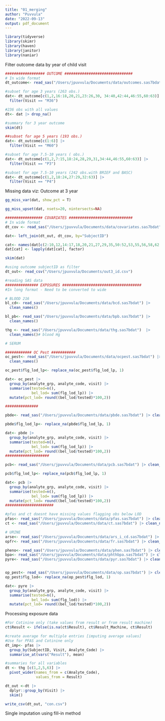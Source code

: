 ```yaml
---
title: "01_merging"
author: "Puvvula"
date: "2022-09-13"
output: pdf_document
---
```


```r
library(tidyverse)
library(skimr)
library(haven)
library(janitor)
library(naniar)

```

Filter outcome data by year of child visit
```r
################## OUTCOME ###############################
# In wide format
dt_outcome<- read_sas("/Users/jpuvvula/Documents/data/outcomes.sas7bdat")

#subset for age 3 years (263 obs.)
dat<- dt_outcome[c(1,2,16:18,20,21,23:26,30, 34:40,42:44,46:55,60:63)] |> 
  filter(Visit == "M36")

#236 obs with all values
dt<- dat |> drop_na()

#summary for 3 year outcome
skim(dt)

##subset for age 5 years (193 obs.)
dat<- dt_outcome[c(1:6)] |> 
  filter(Visit == "M60")

#subset for age 7.5-10 years ( obs.)
dat<- dt_outcome[c(1,2,7:15,18:24,28,29,31,34:44,46:55,60:63)] |> 
  filter(Visit == "P3")

#subset for age 7.5-10 years (242 obs.with BRIEF and BASC)
dat<- dt_outcome[c(1,2,18:24,27:29,32:63)] |> 
  filter(Visit == "P4")
```

Missing data viz: Outcome at 3 year
```r
gg_miss_var(dat, show_pct = T)

gg_miss_upset(dat, nsets=20, nintersects=NA)
```



```r
################# COVARIATES #############################
# In wide format
dt_cov <- read_sas("/Users/jpuvvula/Documents/data/covariates.sas7bdat")

dat<- left_join(dt_out, dt_cov, by="SubjectID")

cat<- names(dat[c(2:10,12,14:17,18,20,21,27,29,35,50:52,53,55,56,58,62,64,65)])
dat[cat] <- lapply(dat[cat], factor)

skim(dat)
```


```r
#using outcome subjectID as filter
dt_out<- read_csv("/Users/jpuvvula/Documents/out3_id.csv")

#reading SAS data
############### EXPOSURES ####################################
#In long format - Need to be converted to wide

# BLOOD 216
bl_cd<- read_sas("/Users/jpuvvula/Documents/data/bcd.sas7bdat") |>
  clean_names()

bl_pb<- read_sas("/Users/jpuvvula/Documents/data/bpb.sas7bdat") |>
  clean_names()

thg <- read_sas("/Users/jpuvvula/Documents/data/thg.sas7bdat")  |> 
  clean_names()# blood Hg

# SERUM

############ OC Pest ###########
oc_pest<- read_sas("/Users/jpuvvula/Documents/data/ocpest.sas7bdat") |> 
  clean_names() 

oc_pest$flg_lod_lp<- replace_na(oc_pest$flg_lod_lp, 1)

dat<- oc_pest |>
  group_by(analyte_grp, analyte_code, visit) |>
  summarise(tested=n(),
            bel_lod= sum(flg_lod_lp)) |>
  mutate(pct_lod= round((bel_lod/tested)*100,2))

###############

pbde<- read_sas("/Users/jpuvvula/Documents/data/pbde.sas7bdat") |> clean_names()

pbde$flg_lod_lp<- replace_na(pbde$flg_lod_lp, 1)

dat<- pbde |>
  group_by(analyte_grp, analyte_code, visit) |>
  summarise(tested=n(),
            bel_lod= sum(flg_lod_lp)) |>
  mutate(pct_lod= round((bel_lod/tested)*100,2))
####################

pcb<- read_sas("/Users/jpuvvula/Documents/data/pcb.sas7bdat") |> clean_names()

pcb$flg_lod_lp<- replace_na(pcb$flg_lod_lp, 1)

dat<- pcb |>
  group_by(analyte_grp, analyte_code, visit) |>
  summarise(tested=n(),
            bel_lod= sum(flg_lod_lp)) |>
  mutate(pct_lod= round((bel_lod/tested)*100,2))
######################

#pfas and ct doesnt have missing values flagging obs below LOD
pfas<- read_sas("/Users/jpuvvula/Documents/data/pfas.sas7bdat") |> clean_names()
ct <- read_sas("/Users/jpuvvula/Documents/data/ct.sas7bdat") |> clean_names()

# URINE
arse<- read_sas("/Users/jpuvvula/Documents/data/ars_i_cd.sas7bdat") |> clean_names()
opfr<- read_sas("/Users/jpuvvula/Documents/data/fr.sas7bdat") |> clean_names()

pheno<- read_sas("/Users/jpuvvula/Documents/data/phen.sas7bdat") |> clean_names()
bpa<- read_sas("/Users/jpuvvula/Documents/data/phthbpa.sas7bdat") |> clean_names()
pyre<- read_sas("/Users/jpuvvula/Documents/data/pyr.sas7bdat") |> clean_names()


op_pest<- read_sas("/Users/jpuvvula/Documents/data/op.sas7bdat") |> clean_names()
op_pest$flg_lod<- replace_na(op_pest$flg_lod, 1)
```

```r
dat<- pyre |>
  group_by(analyte_grp, analyte_code, visit) |>
  summarise(tested=n(),
            bel_lod= sum(flg_lod)) |>
  mutate(pct_lod= round((bel_lod/tested)*100,2))
```



Processing exposure data
```r
#For Cotinine only (take values from result or from result machine)
ct$Result <- ifelse(is.na(ct$Result), ct$Result_Machine, ct$Result)

#create average for multiple entries [imputing average values]
#Use for PFAS and Cotinine only
dt_imp<- pfas |> 
  group_by(SubjectID, Visit, Analyte_Code) |>
  summarise_at(vars("Result"), mean)

#summaries for all variables
dt <- thg [c(1,2,5,6)] |>
  pivot_wider(names_from = c(Analyte_Code),
              values_from = Result)

dt_out <-dt |> 
  dplyr::group_by(Visit) |>
  skim()

write_csv(dt_out, "con.csv")
```

Single imputation using fill-in method
```r


```



